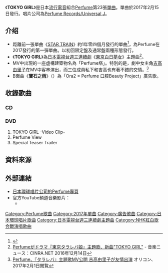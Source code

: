 {{Infobox Single 
| Name           = TOKYO GIRL 
| Cover          = Perfume_tokyo_girl.jpg
| Caption        = 
| Artist         = [[Perfume_(日本音樂團體)|Perfume]]
| Album          = [[Future_Pop|Future Pop]]
| A-side         = 
| B-side         = 寶石之雨 
| Released       = 2017年2月15日
| Recorded       = 
| Genre          = [[J-POP|J-POP]]、[[流行電音|流行電音]]、[[電子舞曲|電子舞曲]]
| Length         = 
| Label          = [[環球音樂_(日本)|Perfume Records/Universal J]]
| Producer       = [[中田康貴|中田康貴]]
| Certification  = 
| Chart position = 
| Last single    = [[STAR_TRAIN|STAR TRAIN]]<br />（2015年）
| This single    = '''TOKYO GIRL'''<br />（2017年） 
| Next single    = [[If_you_wanna|If you wanna]]<br />（2017年）
| Misc           = {{External music video|{{YouTube|id = vxl4gsvgEQY|title =  Perfume 「TOKYO GIRL」}}}}
{{External music video|{{YouTube|id = ubk9u90-XFs|title =  Ora2 X Perfume 「寶石雨」廣告}}}}
}}
《'''TOKYO GIRL'''》是日本[[流行電音|流行電音]]組合[[Perfume_(日本音樂團體)|Perfume]]第23張[[單曲|單曲]]。單曲於2017年2月15日發行。唱片公司為[[環球音樂_(日本)|Perfume Records/Universal J]]。

== 介绍 ==
* 距離前一張單曲《[[STAR_TRAIN|STAR TRAIN]]》約1年零四個月發行的單曲<ref>{{Cite web |url=http://www.perfume-web.jp/news/individual.php?id=585 |title=存档副本 |accessdate=2017-02-02 |archive-date=2017-02-02 |archive-url=https://web.archive.org/web/20170202234851/http://www.perfume-web.jp/news/individual.php?id=585 |dead-url=no }}</ref>，為Perfume在2017發行的第一彈單曲。以初回限定盤及通常盤兩種形態發行。
*《'''TOKYO GIRL'''》為[[日本電視台週三連續劇|日本電視台週三連續劇]]《[[東京白日夢女|東京白日夢女]]》主題曲<ref>[http://www.cinra.net/news/20161214-perfume Perfumeがドラマ『東京タラレバ娘』主題歌、新曲"TOKYO GIRL"] {{Wayback|url=http://www.cinra.net/news/20161214-perfume |date=20180621175316 }} - 音楽ニュース：CINRA.NET 2016年12月14日</ref>。
*MV中出現的一座虛構建築物名為「Perfume塔」。特別的是，劇中女主角[[吉高由里子|吉高由里子]]在MV中客串演出，而三位成員私下和吉高也有著不錯的交情。<ref>[http://www.oricon.co.jp/news/2085301/full/ Perfume、『タラレバ』主題歌MV公開 吉高由里子が友情出演] {{Wayback|url=http://www.oricon.co.jp/news/2085301/full/ |date=20180621194026 }} オリコン、2017年2月1日閲覧</ref><!-- 同ドラマの主人公役・[[吉高由里子|吉高由里子]]がPVに出演 -->
* B面曲《'''寶石之雨'''》（{{lang|ja|宝石の雨}}）為「Ora2 × Perfume 口腔Beauty Project」廣告歌。

== 收錄歌曲 ==
=== CD ===
{{tracklist
| all_writing  = [[中田康貴|中田康貴]]（包括編曲）
| total_length =16:10 

| title1       = TOKYO GIRL
| note1        = [[日本電視台週三連續劇|日本電視台週三連續劇]]《[[東京白日夢女|東京白日夢女]]》主題曲
| length1      =4:27 

| title2       = {{lang|ja|宝石の雨}}
| note2        = 「[[Ora2|Ora2]] × Perfume 口腔Beauty Project」廣告歌
| length2      =3:58 

| title3       = TOKYO GIRL -Original Instrumental-
| note3        = 
| length3      =4:27 

| title4       = {{lang|ja|宝石の雨}} -Original Instrumental-
| length4      =3:58 

}}

=== DVD ===
#TOKYO GIRL -Video Clip-
#Perfume View
#Special Teaser Trailer

== 資料來源 ==
{{Reflist}}

== 外部連結 ==
* [http://www.universal-music.co.jp/perfume 日本環球唱片公司的Perfume專頁]{{Wayback|url=http://www.universal-music.co.jp/perfume |date=20140604202106 }}{{ja}}
* 官方YouTube頻道音樂影片：
** {{youtube|vxl4gsvgEQY|Official Muisc Video：Perfume 「TOKYO GIRL」}}

{{Perfume}}
{{日本電視台週三連續劇主題曲2010年代後半部|2010年代後半部}}

[[Category:Perfume歌曲|Category:Perfume歌曲]]
[[Category:2017年單曲|Category:2017年單曲]]
[[Category:廣告歌曲|Category:廣告歌曲]]
[[Category:日本環球唱片歌曲|Category:日本環球唱片歌曲]]
[[Category:日本電視台週三連續劇主題曲|Category:日本電視台週三連續劇主題曲]]
[[Category:NHK紅白歌合戰演唱歌曲|Category:NHK紅白歌合戰演唱歌曲]]